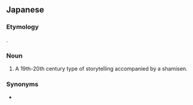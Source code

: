 ==Japanese==
{{wikipedia|Naniwabushi}}
{{ja-kanjitab|浪|花|節}}

===Etymology===
{{compound|lang=ja|浪花|tr1=naniwa|節|tr2=fushi}}. {{rendaku2|fushi|bushi}}

===Noun===
{{ja-noun|なにわぶし|hhira=なにはぶし}}
# A 19th-20th century type of storytelling accompanied by a shamisen.

===Synonyms===
* {{ja-r|浪曲|ろうきょく}}